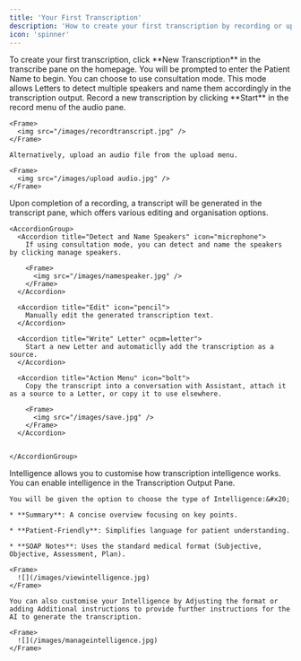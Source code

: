 ```yaml
---
title: 'Your First Transcription'
description: 'How to create your first transcription by recording or uploading audio.'
icon: 'spinner'
---
```


<Steps>
  <Step title="Transcription Setup">
    To create your first transcription, click **New Transcription** in the transcribe pane on the homepage. You will be prompted to enter the Patient Name to begin.
  </Step>

  <Step title="Consultation Mode">
    You can choose to use consultation mode. This mode allows Letters to detect multiple speakers and name them accordingly in the transcription output.
  </Step>

  <Step title="Record and Upload Audio">
    Record a new transcription by clicking **Start** in the record menu of the audio pane.

    <Frame>
      <img src="/images/recordtranscript.jpg" />
    </Frame>

    Alternatively, upload an audio file from the upload menu.

    <Frame>
      <img src="/images/upload audio.jpg" />
    </Frame>
  </Step>

  <Step title="Transcription Generated">
    Upon completion of a recording, a transcript will be generated in the transcript pane, which offers various editing and organisation options.

    <AccordionGroup>
      <Accordion title="Detect and Name Speakers" icon="microphone">
        If using consultation mode, you can detect and name the speakers by clicking manage speakers.

        <Frame>
          <img src="/images/namespeaker.jpg" />
        </Frame>
      </Accordion>

      <Accordion title="Edit" icon="pencil">
        Manually edit the generated transcription text.
      </Accordion>

      <Accordion title="Write" Letter" ocpm=letter">
        Start a new Letter and automaticlly add the transcription as a source.
      </Accordion>

      <Accordion title="Action Menu" icon="bolt">
        Copy the transcript into a conversation with Assistant, attach it as a source to a Letter, or copy it to use elsewhere.

        <Frame>
          <img src="/images/save.jpg" />
        </Frame>
      </Accordion>

      
    </AccordionGroup>
  </Step>

  <Step title="Intelligence">
    Intelligence allows you to customise how transcription intelligence works. You can enable intelligence in the Transcription Output Pane.&#x20;

    You will be given the option to choose the type of Intelligence:&#x20;

    * **Summary**: A concise overview focusing on key points.

    * **Patient-Friendly**: Simplifies language for patient understanding.

    * **SOAP Notes**: Uses the standard medical format (Subjective, Objective, Assessment, Plan).

    <Frame>
      ![](/images/viewintelligence.jpg)
    </Frame>

    You can also customise your Intelligence by Adjusting the format or adding Additional instructions to provide further instructions for the AI to generate the transcription.

    <Frame>
      ![](/images/manageintelligence.jpg)
    </Frame>
  </Step>
</Steps>